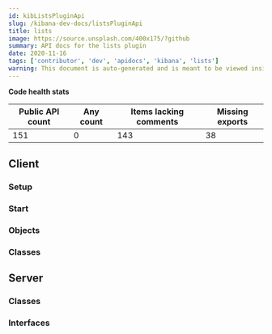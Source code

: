 ```yaml
---
id: kibListsPluginApi
slug: /kibana-dev-docs/listsPluginApi
title: lists
image: https://source.unsplash.com/400x175/?github
summary: API docs for the lists plugin
date: 2020-11-16
tags: ['contributor', 'dev', 'apidocs', 'kibana', 'lists']
warning: This document is auto-generated and is meant to be viewed inside our experimental, new docs system. Reach out in #docs-engineering for more info.
---
```






**Code health stats**

| Public API count  | Any count | Items lacking comments | Missing exports | 
|-------------------|-----------|------------------------|-----------------|
| 151 | 0 | 143 | 38 |

## Client

### Setup
<DocDefinitionList data={[listsObj.client.setup]}/>

### Start
<DocDefinitionList data={[listsObj.client.start]}/>

### Objects
<DocDefinitionList data={listsObj.client.objects}/>

### Classes
<DocDefinitionList data={listsObj.client.classes}/>

## Server

### Classes
<DocDefinitionList data={listsObj.server.classes}/>

### Interfaces
<DocDefinitionList data={listsObj.server.interfaces}/>

